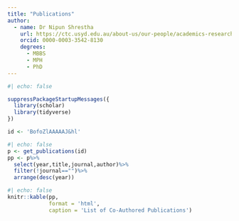 ```yaml
---
title: "Publications"
author: 
  - name: Dr Nipun Shrestha
    url: https://ctc.usyd.edu.au/about-us/our-people/academics-research-fellows/dr-nipun-shrestha/
    orcid: 0000-0003-3542-8130
    degrees: 
      - MBBS
      - MPH
      - PhD
---
```


```r
#| echo: false

suppressPackageStartupMessages({
  library(scholar)
  library(tidyverse)
})

id <- 'BofoZlAAAAAJ&hl'
```

```r
#| echo: false
p <- get_publications(id)
pp <- p%>%
  select(year,title,journal,author)%>%
  filter(!journal=="")%>%
  arrange(desc(year))
```

```r
#| echo: false
knitr::kable(pp, 
             format = 'html', 
             caption = 'List of Co-Authored Publications')
```


